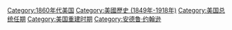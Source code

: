 [[Category:1860年代美国|Category:1860年代美国]]
[[Category:美國歷史_(1849年-1918年)|Category:美國歷史 (1849年-1918年)]]
[[Category:美国总统任期|Category:美国总统任期]]
[[Category:美国重建时期|Category:美国重建时期]]
[[Category:安德鲁·约翰逊|Category:安德鲁·约翰逊]]